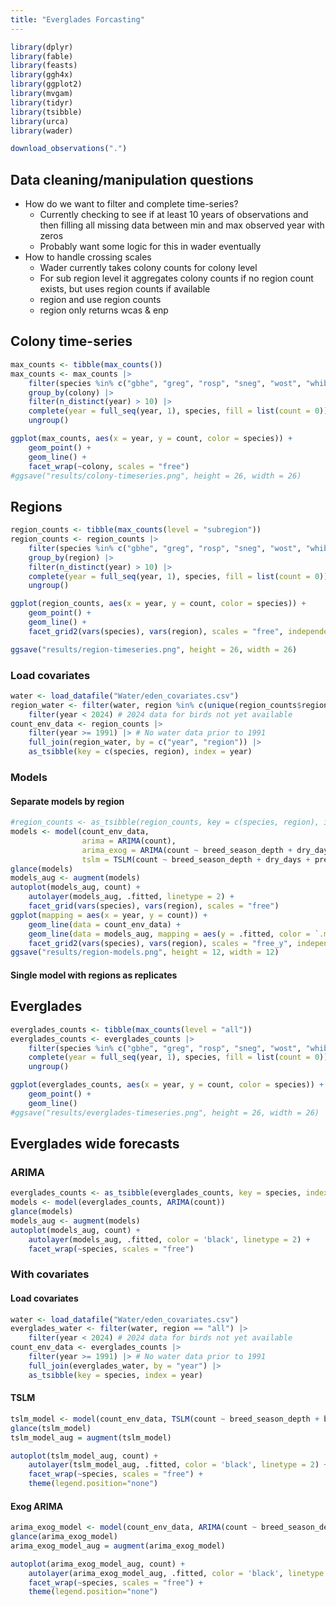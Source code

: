 ```yaml
---
title: "Everglades Forcasting"
---
```


```r
library(dplyr)
library(fable)
library(feasts)
library(ggh4x)
library(ggplot2)
library(mvgam)
library(tidyr)
library(tsibble)
library(urca)
library(wader)
```

```r
download_observations(".")
```

## Data cleaning/manipulation questions

* How do we want to filter and complete time-series?
    * Currently checking to see if at least 10 years of observations and then filling all missing data between min and max observed year with zeros
    * Probably want some logic for this in wader eventually
* How to handle crossing scales
    * Wader currently takes colony counts for colony level
    * For sub region level it aggregates colony counts if no region count exists, but uses region counts if available
    * region and use region counts
    * region only returns wcas & enp


## Colony time-series

```r
max_counts <- tibble(max_counts())
max_counts <- max_counts |>
    filter(species %in% c("gbhe", "greg", "rosp", "sneg", "wost", "whib")) |>
    group_by(colony) |>
    filter(n_distinct(year) > 10) |>
    complete(year = full_seq(year, 1), species, fill = list(count = 0)) |>
    ungroup()

ggplot(max_counts, aes(x = year, y = count, color = species)) +
    geom_point() +
    geom_line() +
    facet_wrap(~colony, scales = "free")
#ggsave("results/colony-timeseries.png", height = 26, width = 26)
```

## Regions 

```r
region_counts <- tibble(max_counts(level = "subregion"))
region_counts <- region_counts |>
    filter(species %in% c("gbhe", "greg", "rosp", "sneg", "wost", "whib")) |>
    group_by(region) |>
    filter(n_distinct(year) > 10) |>
    complete(year = full_seq(year, 1), species, fill = list(count = 0)) |>
    ungroup()

ggplot(region_counts, aes(x = year, y = count, color = species)) +
    geom_point() +
    geom_line() +
    facet_grid2(vars(species), vars(region), scales = "free", independent = "y")
```

```r
ggsave("results/region-timeseries.png", height = 26, width = 26)
```

### Load covariates
```r
water <- load_datafile("Water/eden_covariates.csv")
region_water <- filter(water, region %in% c(unique(region_counts$region))) |>
    filter(year < 2024) # 2024 data for birds not yet available
count_env_data <- region_counts |>
    filter(year >= 1991) |> # No water data prior to 1991
    full_join(region_water, by = c("year", "region")) |>
    as_tsibble(key = c(species, region), index = year)
```

### Models

#### Separate models by region

```r
#region_counts <- as_tsibble(region_counts, key = c(species, region), index = year)
models <- model(count_env_data,
                arima = ARIMA(count),
                arima_exog = ARIMA(count ~ breed_season_depth + dry_days + pre_recession + post_recession),
                tslm = TSLM(count ~ breed_season_depth + dry_days + pre_recession + post_recession + trend()))
glance(models)
models_aug <- augment(models)
autoplot(models_aug, count) +
    autolayer(models_aug, .fitted, linetype = 2) +
    facet_grid(vars(species), vars(region), scales = "free")
ggplot(mapping = aes(x = year, y = count)) +
    geom_line(data = count_env_data) +
    geom_line(data = models_aug, mapping = aes(y = .fitted, color = `.model`)) +
    facet_grid2(vars(species), vars(region), scales = "free_y", independent = "y")
ggsave("results/region-models.png", height = 12, width = 12)
```

#### Single model with regions as replicates



## Everglades

```r
everglades_counts <- tibble(max_counts(level = "all"))
everglades_counts <- everglades_counts |>
    filter(species %in% c("gbhe", "greg", "rosp", "sneg", "wost", "whib")) |>
    complete(year = full_seq(year, 1), species, fill = list(count = 0)) |>
    ungroup()

ggplot(everglades_counts, aes(x = year, y = count, color = species)) +
    geom_point() +
    geom_line()
#ggsave("results/everglades-timeseries.png", height = 26, width = 26)
```

## Everglades wide forecasts

### ARIMA

```r
everglades_counts <- as_tsibble(everglades_counts, key = species, index = year)
models <- model(everglades_counts, ARIMA(count))
glance(models)
models_aug <- augment(models)
autoplot(models_aug, count) +
    autolayer(models_aug, .fitted, color = 'black', linetype = 2) +
    facet_wrap(~species, scales = "free")
```

### With covariates

#### Load covariates
```r
water <- load_datafile("Water/eden_covariates.csv")
everglades_water <- filter(water, region == "all") |>
    filter(year < 2024) # 2024 data for birds not yet available
count_env_data <- everglades_counts |>
    filter(year >= 1991) |> # No water data prior to 1991
    full_join(everglades_water, by = "year") |>
    as_tsibble(key = species, index = year)
```

#### TSLM

```r
tslm_model <- model(count_env_data, TSLM(count ~ breed_season_depth + breed_season_depth^2 + pre_recession + post_recession + recession + trend()))
glance(tslm_model)
tslm_model_aug = augment(tslm_model)

autoplot(tslm_model_aug, count) +
    autolayer(tslm_model_aug, .fitted, color = 'black', linetype = 2) +
    facet_wrap(~species, scales = "free") +
    theme(legend.position="none")
```

#### Exog ARIMA

```r
arima_exog_model <- model(count_env_data, ARIMA(count ~ breed_season_depth + breed_season_depth^2 + pre_recession + post_recession + recession))
glance(arima_exog_model)
arima_exog_model_aug = augment(arima_exog_model)

autoplot(arima_exog_model_aug, count) +
    autolayer(arima_exog_model_aug, .fitted, color = 'black', linetype = 2) +
    facet_wrap(~species, scales = "free") +
    theme(legend.position="none")
```